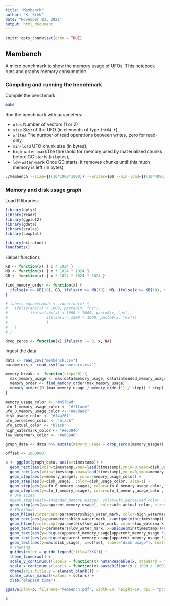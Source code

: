 ```yaml
---
title: "Membench"
author: "K. Siek"
date: "November 23, 2021"
output: html_document
---
```


```r
knitr::opts_chunk$set(echo = TRUE)
```

## Membench

A micro benchmark to show the memory usage of UFOs. This notebook runs and graphs memory consumption.

### Compiling and running the benchmark

Compile the benchmark.

```bash
make
```

Run the benchmark with parameters:

  - `ufos` Number of vectors (1 or 2)
  - `size`  Size of the UFO (in elements of type `int64_t`),
  - `writes` The number of read operations between writes, zero for read-only,
  - `min-load` UFO chunk size (in bytes),
  - `high-water-mark`The threshold for memory used by materialized chunks before GC starts (in bytes),
  - `low-water-mark` Once GC starts, it removes chunks until this much memory is left (in bytes),

``` bash
./membench --size=$((10*1000*1000)) --writes=100 --min-load=$((10*4096)) --high-water-mark=$((20 * 1024 * 1024)) --low-water-mark=$((10 * 1024 * 1024)) --ufos=2
```

### Memory and disk usage graph

Load R libraries:
```r
library(dplyr)
library(readr)
library(ggplot2)
library(gdata)
library(scales)
library(cowplot)

library(extrafont)
loadfonts()
```

Helper functions
```r
KB <- function(x) { x * 1024 }
MB <- function(x) { x * 1024 * 1024 }
GB <- function(x) { x * 1024 * 1024 * 1024 }

find_memory_order <- function(x) {
  ifelse(x >= GB(10), GB, ifelse(x >= MB(10), MB, ifelse(x >= KB(10), KB, function(x) x)))
}

# labels_nanoseconds <- function(x) {
#   ifelse(abs(x) < 1000, paste0(x, "ns"),
#          ifelse(abs(x) < 1000 * 1000, paste0(x, "µs"), 
#                 ifelse(x < 1000 * 1000, paste0(x, "ms"))
#                 )
#   )
# }

drop_zeros <- function(x) ifelse(x != 0, x, NA)
```

Ingest the data
```r
data <- read_csv("membench.csv")
parameters <- read_csv("parameters.csv")
```

```r
memory_breaks <- function(step=20) {
  max_memory_usage <- max(data$memory_usage, data$intended_memory_usage, data$disk_usage, data$apparent_memory_usage, parameters$high_water_mark)
  memory_order <- find_memory_order(max_memory_usage)
  memory_order((0:(max_memory_usage / memory_order(1) / step)) * step)
}

memory_usage_color <- "#457b9d"
ufo_1_memory_usage_color <- "#f1faee"
ufo_0_memory_usage_color <- "#a8dadc"
disk_usage_color <- "#f4a261"
ufo_perceived_color <- "black"
ufo_actual_color <- "black"
high_watermark_color <- "#e63946"
low_watermark_color <- "#e63946"

graph_data <- data %>% mutate(memory_usage = drop_zeros(memory_usage)) %>% mutate(disk_usage = drop_zeros(disk_usage)) %>% mutate(ufo_0_memory_usage = drop_zeros(ufo_0_memory_usage)) %>% mutate(ufo_1_memory_usage = drop_zeros(ufo_1_memory_usage))

offset <- 1000000

p <- ggplot(graph_data, aes(x=timestamp)) + 
  geom_rect(aes(xmin=timestamp,xmax=lead(timestamp),ymin=0,ymax=disk_usage), fill=disk_usage_color, alpha=1) +
  geom_rect(aes(xmin=timestamp,xmax=lead(timestamp),ymin=0,ymax=memory_usage), fill=memory_usage_color, alpha=1) +
  geom_step(aes(y=memory_usage), color=memory_usage_color) +
  geom_step(aes(y=disk_usage), color=disk_usage_color, size=1) +
  geom_step(aes(y=ufo_0_memory_usage), color=ufo_0_memory_usage_color, linetype = "longdash", size=1) +
  geom_step(aes(y=ufo_1_memory_usage), color=ufo_1_memory_usage_color, linetype = "longdash", size=1) +
  # UFO sizes
  #geom_step(aes(y=intended_memory_usage), color=ufo_perceived_color, size=1) +
  geom_step(aes(y=apparent_memory_usage), color=ufo_actual_color, size=0.5, linetype = "dashed") +
  # Threshods
  geom_hline(yintercept=parameters$high_water_mark, color=high_watermark_color, linetype = "dashed") +
  geom_text(aes(y=parameters$high_water_mark, x=unique(min(timestamp))+offset, label="high watermark"), color=high_watermark_color, text=element_text(size=10), vjust=-0.25, hjust=0, check_overlap = TRUE) +
  geom_hline(yintercept=parameters$low_water_mark, color=low_watermark_color, linetype = "dashed") +
  geom_text(aes(y=parameters$low_water_mark, x=unique(min(timestamp))+offset, label="low watermark"), color=low_watermark_color, text=element_text(size=10), vjust=-0.25, hjust=0, check_overlap = TRUE) +
  geom_text(aes(y=unique(apparent_memory_usage[apparent_memory_usage != 0])[1], x=data %>%filter(apparent_memory_usage == unique(apparent_memory_usage[apparent_memory_usage != 0])[1]) %>% pull(timestamp) %>% min + offset, label="ufo::new"), text=element_text(size=10), vjust=-0.25, hjust=0, check_overlap = TRUE) +
  geom_text(aes(y=unique(apparent_memory_usage[apparent_memory_usage != 0])[2], x=data %>%filter(apparent_memory_usage == unique(apparent_memory_usage[apparent_memory_usage != 0])[2]) %>% pull(timestamp) %>% min + offset, label="ufo::new"), text=element_text(size=10), vjust=-0.25, hjust=0, check_overlap = TRUE) +
  geom_text(aes(y=max(disk_usage), x=offset, label="disk usage"), text=element_text(size=10), vjust=-0.25, hjust=-1) +
  # Theming
  guides(color = guide_legend(title="XXX")) +
  theme_linedraw() + 
  scale_y_continuous(labels = function(x) humanReadable(x, standard = "IEC", sep = ""),  expand = expansion(mult = c(0, .05))) + # breaks=memory_breaks(20), 
  scale_x_continuous(labels = function(x) paste0(floor(x / 1000 / 1000), "ms"), expand=c(0,0)) +
  theme(axis.title.y = element_blank()) +
  scale_color_manual(values = colors) +
  xlab("elapsed time")

ggsave(plot=p, filename="membench.pdf", width=20, height=10, dpi = "print")

p
```

